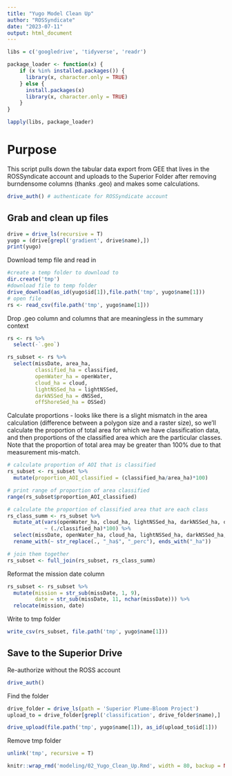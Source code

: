 ```yaml
---
title: "Yugo Model Clean Up"
author: "ROSSyndicate"
date: "2023-07-11"
output: html_document
---
```


```r
libs = c('googledrive', 'tidyverse', 'readr')

package_loader <- function(x) {
    if (x %in% installed.packages()) {
      library(x, character.only = TRUE)
    } else {
      install.packages(x)
      library(x, character.only = TRUE)
    }
}

lapply(libs, package_loader)
```

# Purpose

This script pulls down the tabular data export from GEE that lives in the
ROSSyndicate account and uploads to the Superior Folder after removing
burndensome columns (thanks .geo) and makes some calculations.

```r
drive_auth() # authenticate for ROSSyndicate account
```

## Grab and clean up files

```r
drive = drive_ls(recursive = T)
yugo = (drive[grepl('gradient', drive$name),])
print(yugo)
```

Download temp file and read in

```r
#create a temp folder to download to
dir.create('tmp')
#download file to temp folder
drive_download(as_id(yugo$id[1]),file.path('tmp', yugo$name[1]))
# open file
rs <- read_csv(file.path('tmp', yugo$name[1]))
```

Drop .geo column and columns that are meaningless in the summary context

```r
rs <- rs %>%
  select(-`.geo`)

rs_subset <- rs %>%
  select(missDate, area_ha,
         classified_ha = classified,
         openWater_ha = openWater,
         cloud_ha = cloud,
         lightNSSed_ha = lightNSSed,
         darkNSSed_ha = dNSSed,
         offShoreSed_ha = OSSed)
```

Calculate proportions - looks like there is a slight mismatch in the area
calculation (difference between a polygon size and a raster size), so we'll
calculate the proportion of total area for which we have classification data,
and then proportions of the classified area which are the particular classes.
Note that the proportion of total area may be greater than 100% due to that
measurement mis-match.

```r
# calculate proportion of AOI that is classified
rs_subset <- rs_subset %>%
  mutate(proportion_AOI_classified = (classified_ha/area_ha)*100)

# print range of proportion of area classified
range(rs_subset$proportion_AOI_classified)

# calculate the proportion of classified area that are each class
rs_class_summ <- rs_subset %>%
  mutate_at(vars(openWater_ha, cloud_ha, lightNSSed_ha, darkNSSed_ha, offShoreSed_ha),
            ~ (./classified_ha)*100) %>%
  select(missDate, openWater_ha, cloud_ha, lightNSSed_ha, darkNSSed_ha, offShoreSed_ha) %>%
  rename_with(~ str_replace(., "_ha$", "_perc"), ends_with("_ha"))

# join them together
rs_subset <- full_join(rs_subset, rs_class_summ)
```

Reformat the mission date column

```r
rs_subset <- rs_subset %>%
  mutate(mission = str_sub(missDate, 1, 9),
         date = str_sub(missDate, 11, nchar(missDate))) %>%
  relocate(mission, date)
```

Write to tmp folder

```r
write_csv(rs_subset, file.path('tmp', yugo$name[1]))
```

## Save to the Superior Drive

Re-authorize without the ROSS account
```r
drive_auth()
```

Find the folder

```r
drive_folder = drive_ls(path = 'Superior Plume-Bloom Project')
upload_to = drive_folder[grepl('classification', drive_folder$name),]

drive_upload(file.path('tmp', yugo$name[1]), as_id(upload_to$id[1]))
```

Remove tmp folder

```r
unlink('tmp', recursive = T)
```



```r
knitr::wrap_rmd('modeling/02_Yugo_Clean_Up.Rmd', width = 80, backup = NULL)
```
